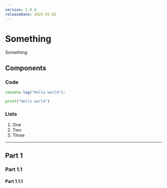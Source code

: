 ```yaml
---
version: 1.0.0
releaseDate: 2025-01-01
---
```



# Something

Something

## Components

### Code

```ts twoslash
console.log("Hello world");
```

```py twoslash
print("Hello world")
```

### Lists

1. One
2. Two
3. Three

---

## Part 1

### Part 1.1

<Component />

#### Part 1.1.1
